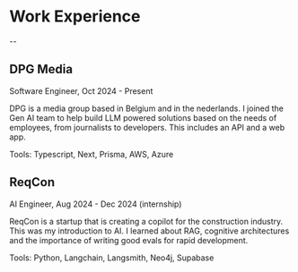 
# Work Experience

--

## DPG Media

<Subtitle>Software Engineer, Oct 2024 - Present</Subtitle>

DPG is a media group based in Belgium and in the nederlands. I joined the Gen AI team to help build LLM powered solutions based on the needs of employees, from journalists to developers. This includes an API and a web app.

<Subtitle>Tools: Typescript, Next, Prisma, AWS, Azure</Subtitle>

## ReqCon

<Subtitle>AI Engineer, Aug 2024 - Dec 2024 (internship)</Subtitle>

ReqCon is a startup that is creating a copilot for the construction industry. This was my introduction to AI. I learned about RAG, cognitive architectures and the importance of writing good evals for rapid development.

<Subtitle>Tools: Python, Langchain, Langsmith, Neo4j, Supabase</Subtitle>
